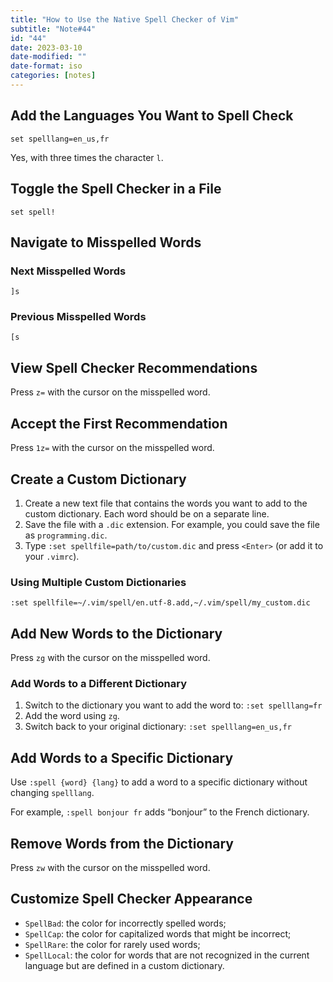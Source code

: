 ```yaml
---
title: "How to Use the Native Spell Checker of Vim"
subtitle: "Note#44"
id: "44"
date: 2023-03-10
date-modified: ""
date-format: iso
categories: [notes]
---
```

## Add the Languages You Want to Spell Check

```vim
set spelllang=en_us,fr
```

Yes, with three times the character `l`.

## Toggle the Spell Checker in a File

```vim
set spell!
```

## Navigate to Misspelled Words

### Next Misspelled Words

```vim
]s
```

### Previous Misspelled Words

```vim
[s
```

## View Spell Checker Recommendations

Press `z=` with the cursor on the misspelled word.

## Accept the First Recommendation

Press `1z=` with the cursor on the misspelled word.

## Create a Custom Dictionary

1. Create a new text file that contains the words you want to add to the custom dictionary. Each word should be on a separate line.
1. Save the file with a `.dic` extension. For example, you could save the file as `programming.dic`.
1. Type `:set spellfile=path/to/custom.dic` and press `<Enter>` (or add it to your `.vimrc`).

### Using Multiple Custom Dictionaries

```vim
:set spellfile=~/.vim/spell/en.utf-8.add,~/.vim/spell/my_custom.dic
```

## Add New Words to the Dictionary

Press `zg` with the cursor on the misspelled word.

### Add Words to a Different Dictionary

1. Switch to the dictionary you want to add the word to: `:set spelllang=fr`
1. Add the word using `zg`.
1. Switch back to your original dictionary: `:set spelllang=en_us,fr`

## Add Words to a Specific Dictionary

Use `:spell {word} {lang}` to add a word to a specific dictionary without changing `spelllang`.

For example, `:spell bonjour fr` adds "bonjour" to the French dictionary.

## Remove Words from the Dictionary

Press `zw` with the cursor on the misspelled word.

## Customize Spell Checker Appearance

* `SpellBad`: the color for incorrectly spelled words;
* `SpellCap`: the color for capitalized words that might be incorrect;
* `SpellRare`: the color for rarely used words;
* `SpellLocal`: the color for words that are not recognized in the current language but are defined in a custom dictionary.
